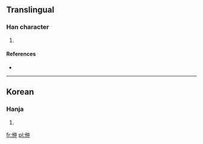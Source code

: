 ==Translingual==

===Han character===
{{Han char|rn=9|rad=人|as=06|sn=8|four=|canj=人人中 (OOL)}}

# {{defn|Han|sort=人06}}

====References====
* {{Han ref|kx=0102.291|dkj=|dj=|hdz=|uh=3456|ud=13398|bh=|bd=}}

----

==Korean==

===Hanja===
{{ko-hanja|hangeul=중|rv=jung|mr=chung|y=cwung}}

# {{defn|Korean|sort=人06}}

[[fr:㑖]]
[[pl:㑖]]